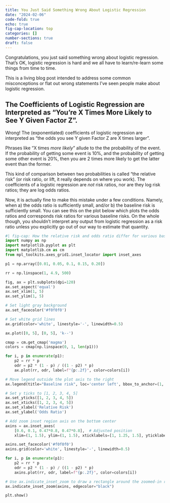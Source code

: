 ```yaml
---
title: You Just Said Something Wrong About Logistic Regression
date: "2024-02-06"
code-fold: true
echo: true
fig-cap-location: top
categories: []
number-sections: true
draft: false
---
```



Congratulations, you just said something wrong about logistic regression.  That's OK, logistic regression is hard and we all have to learn/re-learn some things from time to time.

This is a living blog post intended to address some common misconceptions or flat out wrong statements I've seen people make about logistic regression.

##  The Coefficients of Logistic Regression are Interpreted as "You're X Times More Likely to See Y Given Factor Z".  

Wrong!  The (exponentiated) coefficients of logistic regression are interpreted as "the odds you see Y given Factor Z are X times larger".

Phrases like "X times _more likely_" allude to the the probability of the event.  If the probability of getting some event is 10%, and the probability of getting some other event is 20%, then you are 2 times more likely to get the latter event than the former.  

This kind of comparison between two probabilities is called "the relative risk" (or risk ratio, or lift, it really depends on where you work).  The coefficients of a logistic regression are _not_ risk ratios, nor are they log risk ratios; they are log odds ratios.

Now, it is actually fine to make this mistake under a few conditions.  Namely, when a) the odds ratio is sufficiently small, and/or b) the baseline risk is sufficiently small.  You can see this on the plot below which plots the odds ratios and corresponds risk ratios for various baseline risks.  On the whole though, you shouldn't interpret any output from logistic regression as a risk ratio unless you explicitly go out of our way to estimate that quantity.



```python
#| fig-cap: How the relative risk and odds ratio differ for various baseline risks.  For each basline risk, we can compute the associated probabiltity given the relative risk.  Given that probability, we can also compute the odds ratio.  
import numpy as np
import matplotlib.pyplot as plt
import matplotlib.cm as cm
from mpl_toolkits.axes_grid1.inset_locator import inset_axes

p1 = np.array([0.01, 0.05, 0.1, 0.15, 0.20])

rr = np.linspace(1, 4.9, 500)

fig, ax = plt.subplots(dpi=120)
ax.set_aspect('equal')
ax.set_xlim(1, 5)
ax.set_ylim(1, 5)

# Set light gray background
ax.set_facecolor('#f0f0f0')

# Set white grid lines
ax.grid(color='white', linestyle='-', linewidth=0.5)

ax.plot([0, 5], [0, 5], 'k--')

cmap = cm.get_cmap('magma')
colors = cmap(np.linspace(0, 1, len(p1)))

for i, p in enumerate(p1):
    p2 = rr * p
    odr = p2 * (1 - p) / ((1 - p2) * p)
    ax.plot(rr, odr, label=f"{p:.2f}", color=colors[i])

# Move legend outside the plot axis to the right
ax.legend(title="Baseline risk", loc='center left', bbox_to_anchor=(1, 0.5))

# Set y ticks to [1, 2, 3, 4, 5]
ax.set_yticks([1, 2, 3, 4, 5])
ax.set_xticks([1, 2, 3, 4, 5])
ax.set_xlabel('Relative Risk')
ax.set_ylabel('Odds Ratio')

# Add zoom inset region axis on the bottom center
axins = ax.inset_axes(
    [0.6, 0.1, 0.47*0.8, 0.47*0.8],  # Adjusted position
    xlim=(1, 1.5), ylim=(1, 1.5), xticklabels=[1, 1.25, 1.5], yticklabels=[1, 1.25, 1.5])

axins.set_facecolor('#f0f0f0')
axins.grid(color='white', linestyle='-', linewidth=0.5)

for i, p in enumerate(p1):
    p2 = rr * p
    odr = p2 * (1 - p) / ((1 - p2) * p)
    axins.plot(rr, odr, label=f"{p:.2f}", color=colors[i])

# Use ax.indicate_inset_zoom to draw a rectangle around the zoomed-in region
ax.indicate_inset_zoom(axins, edgecolor="black")

plt.show()

```

